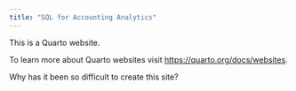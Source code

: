 ```yaml
---
title: "SQL for Accounting Analytics"
---
```


This is a Quarto website.

To learn more about Quarto websites visit <https://quarto.org/docs/websites>.

Why has it been so difficult to create this site?
